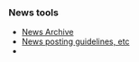{{Newsitem|date=27 April 2006 WST (2006-04-27)| author=[[Sham Chukoury]]| title=XMMS2's Summer of Code| text=G'day folks. With Google's [http://code.google.com/summerofcode.html Summer of Code] returning this year, the XMMS2 team submitted a proposal to be a 'mentoring organisation'. <strike>Unfortunately, our proposal didn't make it through, but the proposed ideas are still here! If you're interested in some summer codin' fun (or winter codin' fun, for those of us in the other hemisphere), check out XMMS2's very own [[Summer of Code 2006]] ideas. ;)</strike>

Scratch that. Turns out we made it in after all! If you're a student, you might want to take a look at our [[Summer of Code 2006]] ideas page and consider sending in your application. ;)}}

{{Newsitem|date=27 March 2006 CLST (2006-03-27)| author=[[Tobias RundstrÃ¶m]]| title=Cute and cuddly| text=Holy handgranates! It's release time again! Much earlier than expected and much cooler than the critics claim! XMMS2 Team announces [[Release:DrDoolittle | Dr. Doolittle]]. This release is forged by the wormholes of Stargate, Swedish schlager music, Chilean beaches and a lament for a loved one. DrDoolittle is a minor-feature-addition and bug-fix release instead of the expected major-break-the-world release. We decided that enough critical fixes and small features were available to make a release. You can watch the new [[Roadmap]] in order to see what's going on with future releases.

Note that some of the API calls have been changed in this release (details in [[Release:DrDoolittle#Full_ChangeLog | full release notes]]) and clients need to be upgraded. The API breaking will (hopefully) stop when Dr. releases end.

XMMS2 Team would like to thank everyone involved in this release, your efforts are appreciated as always.}}

{{Newsitem|date=21 Febrary 2006 CLST (2006-02-21)| author=[[Tobias RundstrÃ¶m]]| title=So how's that coma going for ya there?| text=Good news everyone. New release from the XMMS2 Team. [[Release:DrCox | DrCox]] is a bugfix / regression release which focuses on stability and some smaller feature enhancements. All users are recommended to upgrade to DrCox. The XMMS2 community is still growing with new users and contributors, just like any opensource project your involvement is necessary to bring the project forward. Please join us on IRC or our Maillist to participate.

Source is available for download from [http://sf.net/projects/xmms2 sourceforge].

A heartwarm thanks goes out to all contributors, hang-arounds and fans.

Next release is [[Release:DrDoolittle|DrDoolittle]] which (despite the name) probably going to include some big changes.}}


{{Newsitem|date=13 January 2006 (2006-01-13)| author=[[User:Anders Gustafsson]]| title=The tiger took my family| text=Friday 13th is a good day for a release. [[Release:DrBombay|XMMS2 0.2 DrBombay]] has just been released! It is a bugfix release for [[Release:DrAlban|DrAlban]], and fixes a few annoyances. Source is available for download from [http://sf.net/projects/xmms2 sourceforge]. Debian packages will be available in a few days as usual.}}

{{Newsitem|date=18 December 2005 (2005-12-18) CET| author=[[Tobias RundstrÃ¶m]]| title=Hello XMMS2, tell me how you're doing!| text=Good news everyone! [[Release:DrAlban|XMMS2 0.2 DrAlban]] was just released! Long overdue and not really following our release often, release early scheme. To make up for this we have tons of features. Please visit the release page to get more information. Source is available at [http://sf.net/projects/xmms2 sourceforce] as usual. Debian packages will be available in a few days as usual.
}}

{{Newsitem|date=08 December 2005 (2005-12-08) WST| author=[[Sham Chukoury]]| title=Configuration file format changes| text=The configuration file format for ''xmms2d'' (''xmms2.conf'') was changed recently. However ''xmms2d'' will not automatically preserve your configuration settings - instead, it will revert to default settings and subsequently overwrite the configuration file. If you want to preserve your settings, try this command:

 sed -e "s/value/property/g" xmms2.conf>tmp;mv tmp xmms2.conf;

and add a 'version' attribute to the root ''<xmms>'' tag:

 <xmms version="0.02">
}}

{{Newsitem|date=05 December 2005 (2005-12-05) CET|author=[[Tobias RundstrÃ¶m]]|title=GFX artist needed!|text=XMMS2 project seeks a GFX / Web graphic artist. We need to lay down a graphic profile for everything XMMS2 related. Are you interested? Please [[About#Contact_info|contact]] us!
}}

===News tools===
* [[News Archive]]
* [[Template_talk:News | News posting guidelines, etc]]
* {{ed|News|news page}}